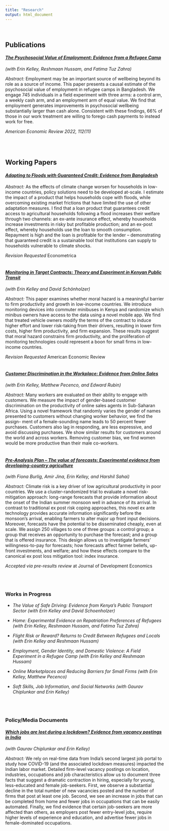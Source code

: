 ```yaml
---
title: "Research"
output: html_document
---
```

<div>

<br/>

## Publications

#### <em> [The Psychosocial Value of Employment: Evidence from a Refugee Camp](pdfs/employment.pdf) </em> 
*(with Erin Kelley, Reshmaan Hussam, and Fatima Tuz Zahra)* 

*Abstract:*
Employment may be an important source of wellbeing beyond its role as a source of income. This paper presents a causal estimate of the psychosocial value of employment in refugee camps in Bangladesh. We engage 745 individuals in a field experiment with three arms: a control arm, a weekly cash arm, and an employment arm of equal value. We find that employment generates improvements in psychosocial wellbeing substantially larger than cash alone. Consistent with these findings, 66% of those in our work treatment are willing to forego cash payments to instead work for free.

*American Economic Review 2022, 112(11)*

<br/>
<br/>

## Working Papers 


#### <em> [Adapting to Floods with Guaranteed Credit: Evidence from Bangladesh](pdfs/Lane_Floods.pdf) </em> 

*Abstract:*
As the effects of climate change worsen for households in low-income countries, policy solutions need to be developed at-scale. I estimate the impact of a product that helps households cope with floods, while overcoming existing market frictions that have limited the use of other adaptation measures. I find that a loan product that guarantees credit access to agricultural households following a flood increases their welfare through two channels: an ex-ante insurance effect, whereby households increase investments in risky but profitable production; and an ex-post effect, whereby households use the loan to smooth consumption. Repayment is high and the loan is profitable for the lender – demonstrating that guaranteed credit is a sustainable tool that institutions can supply to households vulnerable to climate shocks.

*Revision Requested* Econometrica
<br/>
<br/>

#### <em> [Monitoring in Target Contracts: Theory and Experiment in Kenyan Public Transit](pdfs/matatu.pdf) </em>
*(with Erin Kelley and David Sch&ouml;nholzer)*

*Abstract:*
This paper examines whether moral hazard is a meaningful barrier to firm productivity and growth in low-income countries. We introduce monitoring devices into commuter minibuses in Kenya and randomize which minibus owners have access to the data using a novel mobile app. We find that treated vehicle owners modify the terms of the contract to induce higher effort and lower risk-taking from their drivers, resulting in lower firm costs, higher firm productivity, and firm expansion. These results suggest that moral hazard constrains firm productivity, and the proliferation of monitoring technologies could represent a boon for small firms in low-income countries.

*Revision Requested* American Economic Review
<br/>
<br/>


#### <em> [Customer Discrimination in the Workplace: Evidence from Online Sales](pdfs/customer_discrimination.pdf) </em> 
*(with Erin Kelley, Matthew Pecenco, and Edward Rubin)* 

*Abstract:*
Many workers are evaluated on their ability to engage with customers. We measure the impact of gender-based customer discrimination on the productivity of online sales agents in Sub-Saharan Africa. Using a novel framework that randomly varies the gender of names presented to customers without changing worker behavior, we find the assign- ment of a female-sounding name leads to 50 percent fewer purchases. Customers also lag in responding, are less expressive, and avoid discussing purchases. We show similar results for customers around the world and across workers. Removing customer bias, we find women would be more productive than their male co-workers.
<br/>
<br/>

#### <em> [Pre-Analysis Plan -- The value of forecasts: Experimental evidence from developing-country agriculture](pdfs/India_Forecasts_PAP.pdf) </em> 
*(with Fiona Burlig, Amir Jina, Erin Kelley, and Harshil Sahai)* 

*Abstract:*
Climate risk is a key driver of low agricultural productivity in poor countries. We use a cluster-randomized trial to evaluate a novel risk-mitigation approach: long-range forecasts that provide information about the onset of the Indian summer monsoon well in advance of its arrival. In contrast to traditional ex post risk coping approaches, this novel ex ante technology provides accurate information significantly before the monsoon’s arrival, enabling farmers to alter major up front input decisions. Moreover, forecasts have the potential to be disseminated cheaply, even at scale. We assign 250 villages to one of three groups: a control group; a group that receives an opportunity to purchase the forecast; and a group that is offered insurance. This design allows us to investigate farmers’ willingness-to-pay for forecasts; how forecasts affect farmer beliefs, up-front investments, and welfare; and how these effects compare to the canonical ex post loss mitigation tool: index insurance.

*Accepted via pre-results review* at Journal of Development Economics

<br/>
<br/>



### Works in Progress

+ *The Value of Safe Driving: Evidence from Kenya's Public Transport Sector (with Erin Kelley and David Schoenholzer)*

+ *Home: Experimental Evidence on Repatriation Preferences of Refugees (with Erin Kelley, Reshmaan Hussam, and Fatima Tuz Zahra)*

+ *Flight Risk or Reward? Returns to Credit Between Refugees and Locals (with Erin Kelley and Reshmaan Hussam)*

+ *Employment, Gender Identity, and Domestic Violence: A Field Experiment in a Refugee Camp (with Erin Kelley and Reshmaan Hussam)*

+ *Online Marketplaces and Reducing Barriers for Small Firms (with Erin Kelley, Matthew Pecenco)*

+ *Soft Skills, Job Information, and Social Networks (with Gaurav Chiplunkar and Erin Kelley)*


<br/>
<br/>

### Policy/Media Documents


#### <em> [Which jobs are lost during a lockdown? Evidence from vacancy postings in India](pdfs/CKL_Covid_July2020.pdf) </em>
*(with Gaurav Chiplunkar and Erin Kelley)*

*Abstract:*
We rely on real-time data from India's second largest job portal to study how COVID-19 (and the associated lockdown measures) impacted the Indian labor market. Detailed firm-level vacancy postings on location, industries, occupations and job characteristics allow us to document three facts that suggest a dramatic contraction in hiring, especially for young, less-educated and female job-seekers. First, we observe a substantial decline in the total number of new vacancies posted and the number of firms that post at least one job. Second, we see an increase in jobs that can be completed from home and fewer jobs in occupations that can be easily automated. Finally, we find evidence that certain job-seekers are more affected than others, as employers post fewer entry-level jobs, require higher levels of experience and education, and advertise fewer jobs in female-dominated occupations.
<br/>
<br/>

</div>



